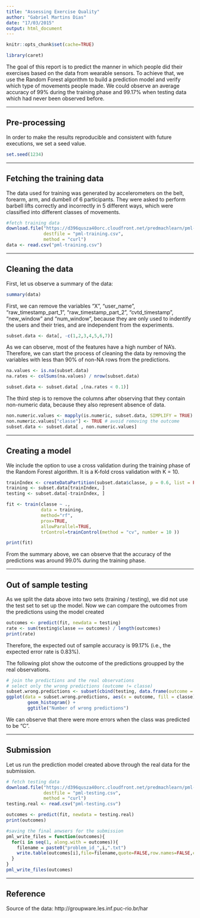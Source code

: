 ```yaml
---
title: "Assessing Exercise Quality"
author: "Gabriel Martins Dias"
date: "17/03/2015"
output: html_document
---
```


```r
knitr::opts_chunk$set(cache=TRUE)

library(caret)
```

The goal of this report is to predict the manner in which people did their 
exercises based on the data from wearable sensors.
To achieve that, we use the Random Forest algorithm to build a prediction 
model and verify which type of movements people made.
We could observe an average accuracy of $99\%$ during the training phase and
$99.17\%$ when testing data which had never been observed before.

***

## Pre-processing

In order to make the results reproducible and consistent with future executions, 
we set a seed value.

```r
set.seed(1234)
```

***

## Fetching the training data

The data used for training was generated by accelerometers on the belt, forearm, 
arm, and dumbell of 6 participants. 
They were asked to perform barbell lifts correctly and incorrectly in 5 
different ways, which were classified into different classes of movements.

```r
#fetch training data
download.file("https://d396qusza40orc.cloudfront.net/predmachlearn/pml-training.csv", 
              destfile = "pml-training.csv", 
              method = "curl")
data <- read.csv("pml-training.csv")
```

***

## Cleaning the data

First, let us observe a summary of the data:

```r
summary(data)
```

First, we can remove the variables "X", "user_name", "raw_timestamp_part_1",
"raw_timestamp_part_2", "cvtd_timestamp", "new_window" and "num_window", because 
they are only used to indentify the users and their tries, and are independent 
from the experiments.

```r
subset.data <- data[, -c(1,2,3,4,5,6,7)]
```

As we can observe, most of the features have a high number of NA's.
Therefore, we can start the process of cleaning the data by removing the 
variables with less than 90% of non-NA rows from the predictions.


```r
na.values <- is.na(subset.data)
na.rates <- colSums(na.values) / nrow(subset.data)

subset.data <- subset.data[ ,(na.rates < 0.1)]
```

The third step is to remove the columns after observing that they contain
non-numeric data, because they also represent absence of data.

```r
non.numeric.values <- mapply(is.numeric, subset.data, SIMPLIFY = TRUE)
non.numeric.values["classe"] <- TRUE # avoid removing the outcome
subset.data <- subset.data[ , non.numeric.values]
```

***

## Creating a model

We include the option to use a cross validation during the training phase of the Random Forest algorithm.
It is a K-fold cross validation with K = $10$.

```r
trainIndex <- createDataPartition(subset.data$classe, p = 0.6, list = FALSE)
training <- subset.data[trainIndex, ]
testing <- subset.data[-trainIndex, ]

fit <- train(classe ~ ., 
             data = training, 
             method="rf",
             prox=TRUE,
             allowParallel=TRUE, 
             trControl=trainControl(method = "cv", number = 10 ))

print(fit)
```

From the summary above, we can observe that the accuracy of the predictions was 
around $99.0\%$ during the training phase.

***

## Out of sample testing

As we split the data above into two sets (training / testing), we did not use
the test set to set up the model.
Now we can compare the outcomes from the predictions using the model created

```r
outcomes <- predict(fit, newdata = testing)
rate <- sum(testing$classe == outcomes) / length(outcomes)
print(rate)
```

Therefore, the expected out of sample accuracy is $99.17\%$ (i.e., the expected error 
rate is $0.83\%$). 

The following plot show the outcome of the predictions groupped by the real observations.

```r
# join the predictions and the real observations
# select only the wrong predictions (outcome != classe)
subset.wrong.predictions <- subset(cbind(testing, data.frame(outcome = outcomes)), outcome != classe)
ggplot(data = subset.wrong.predictions, aes(x = outcome, fill = classe)) +
        geom_histogram() + 
        ggtitle("Number of wrong predictions")
```

We can observe that there were more errors when the class was predicted to be "C". 

***

## Submission

Let us run the prediction model created above through the real data for the submission.

```r
# fetch testing data
download.file("https://d396qusza40orc.cloudfront.net/predmachlearn/pml-testing.csv", 
              destfile = "pml-testing.csv", 
              method = "curl")
testing.real <- read.csv("pml-testing.csv")

outcomes <- predict(fit, newdata = testing.real)
print(outcomes)

```

```r
#saving the final anwsers for the submission
pml_write_files = function(outcomes){
  for(i in seq(1, along.with = outcomes)){
    filename = paste0("problem_id_",i,".txt")
    write.table(outcomes[i],file=filename,quote=FALSE,row.names=FALSE,col.names=FALSE)
  }
}
pml_write_files(outcomes)
```

***

## Reference

Source of the data:  http://groupware.les.inf.puc-rio.br/har